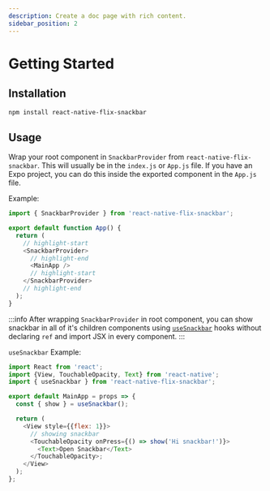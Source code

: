```yaml
---
description: Create a doc page with rich content.
sidebar_position: 2
---
```


# Getting Started

## Installation

```bash npm2yarn
npm install react-native-flix-snackbar
```

## Usage

Wrap your root component in `SnackbarProvider` from `react-native-flix-snackbar`. This will usually be in the `index.js` or `App.js` file. If you have an Expo project, you can do this inside the exported component in the `App.js` file.

Example:

```js
import { SnackbarProvider } from 'react-native-flix-snackbar';

export default function App() {
  return (
    // highlight-start
    <SnackbarProvider>
      // highlight-end
      <MainApp />
      // highlight-start
    </SnackbarProvider>
    // highlight-end
  );
}
```

:::info
After wrapping `SnackbarProvider` in root component, you can show snackbar in all of it's children components using [`useSnackbar`](./API/usesnackbar) hooks without declaring `ref` and import JSX in every component.
:::

`useSnackbar` Example:

```js
import React from 'react';
import {View, TouchableOpacity, Text} from 'react-native';
import { useSnackbar } from 'react-native-flix-snackbar';

export default MainApp = props => {
  const { show } = useSnackbar();

  return (
    <View style={{flex: 1}}>
      // showing snackbar
      <TouchableOpacity onPress={() => show('Hi snackbar!')}>
        <Text>Open Snackbar</Text>
      </TouchableOpacity>;
    </View>
  );
};
```